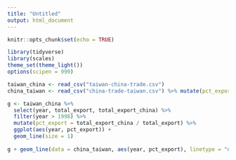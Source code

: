 ```yaml
---
title: "Untitled"
output: html_document
---
```


```r
knitr::opts_chunk$set(echo = TRUE)
```

```r
library(tidyverse)
library(scales)
theme_set(theme_light())
options(scipen = 999)

taiwan_china <- read_csv("taiwan-china-trade.csv") 
china_taiwan <- read_csv("china-trade-taiwan.csv") %>% mutate(pct_export = total_export_taiwan / total_export) %>% filter(year > 1998)
```

```r
g <- taiwan_china %>% 
  select(year, total_export, total_export_china) %>% 
  filter(year > 1998) %>% 
  mutate(pct_export = total_export_china / total_export) %>% 
  ggplot(aes(year, pct_export)) +
  geom_line(size = 1)
  
g + geom_line(data = china_taiwan, aes(year, pct_export), linetype = "dashed", size = 1) + scale_y_continuous(labels = percent_format()) + labs(title = "Figure. Uneven Reliance", subtitle = "Trade data shows Taiwan needs China more", x = "", y = "", caption = "Source: Ministry of Finance, ROC; China Statistics Yearbook")

```

